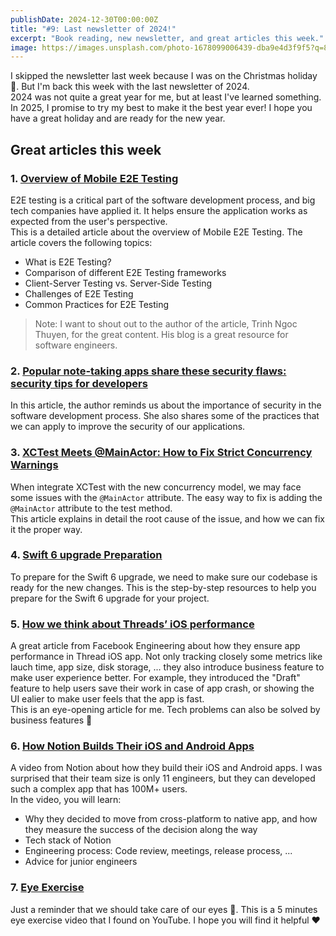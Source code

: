 ```yaml
---
publishDate: 2024-12-30T00:00:00Z
title: "#9: Last newsletter of 2024!"
excerpt: "Book reading, new newsletter, and great articles this week."
image: https://images.unsplash.com/photo-1678099006439-dba9e4d3f9f5?q=80&w=3540&auto=format&fit=crop&ixlib=rb-4.0.3&ixid=M3wxMjA3fDB8MHxwaG90by1wYWdlfHx8fGVufDB8fHx8fA%3D%3D
---
```



I skipped the newsletter last week because I was on the Christmas holiday 🎄. But I'm back this week with the last newsletter of 2024.    
2024 was not quite a great year for me, but at least I've learned something. In 2025, I promise to try my best to make it the best year ever!
I hope you have a great holiday and are ready for the new year.

## Great articles this week

### 1. [Overview of Mobile E2E Testing](https://trinhngocthuyen.com/posts/tech/mobile-e2e-overview/?fbclid=IwZXh0bgNhZW0CMTEAAR2__X6OetcKL0jFnOYL4gCLNfBh8aXLIcNUYRBXXzdVyIthjciDKje2EFc_aem_iD5JBIds6-9VMsJhYq-WzA)

E2E testing is a critical part of the software development process, and big tech companies have applied it. It helps ensure the application works as expected from the user's perspective.  
This is a detailed article about the overview of Mobile E2E Testing. The article covers the following topics:

- What is E2E Testing?
- Comparison of different E2E Testing frameworks
- Client-Server Testing vs. Server-Side Testing
- Challenges of E2E Testing
- Common Practices for E2E Testing

> Note: I want to shout out to the author of the article, Trinh Ngoc Thuyen, for the great content. His blog is a great resource for software engineers.

### 2. [Popular note-taking apps share these security flaws: security tips for developers](https://medium.com/@vixentael/popular-note-taking-apps-share-these-security-flaws-security-tips-for-developers-326180e41329)

In this article, the author reminds us about the importance of security in the software development process. 
She also shares some of the practices that we can apply to improve the security of our applications. 

### 3. [XCTest Meets @MainActor: How to Fix Strict Concurrency Warnings](https://qualitycoding.org/xctest-mainactor/)

When integrate XCTest with the new concurrency model, we may face some issues with the `@MainActor` attribute. The easy way to fix is adding the `@MainActor` attribute to the test method.  
This article explains in detail the root cause of the issue, and how we can fix it the proper way.

### 4. [Swift 6 upgrade Preparation](https://medium.com/jamf-engineering/swift-6-upgrade-preparation-0941fbea2db6)

To prepare for the Swift 6 upgrade, we need to make sure our codebase is ready for the new changes. 
This is the step-by-step resources to help you prepare for the Swift 6 upgrade for your project.

<SubscriptionCard/>

### 5. [How we think about Threads’ iOS performance](https://engineering.fb.com/2024/12/18/ios/how-we-think-about-threads-ios-performance/)

A great article from Facebook Engineering about how they ensure app performance in Thread iOS app. Not only tracking closely some metrics like lauch time, app size, disk storage, ... they also introduce business feature to make user experience better.
For example, they introduced the "Draft" feature to help users save their work in case of app crash, or showing the UI ealier to make user feels that the app is fast.    
This is an eye-opening article for me. Tech problems can also be solved by business features 🤩

### 6. [How Notion Builds Their iOS and Android Apps](https://www.youtube.com/watch?v=Ga7xKYQ41XU&t=2s)

A video from Notion about how they build their iOS and Android apps. I was surprised that their team size is only 11 engineers, but they can developed such a complex app that has 100M+ users.    
In the video, you will learn:

- Why they decided to move from cross-platform to native app, and how they measure the success of the decision along the way
- Tech stack of Notion
- Engineering process: Code review, meetings, release process, ...
- Advice for junior engineers

### 7. [Eye Exercise](https://www.youtube.com/watch?v=Djl07vKvP-I)

Just a reminder that we should take care of our eyes 👀.
This is a 5 minutes eye exercise video that I found on YouTube. I hope you will find it helpful ❤️